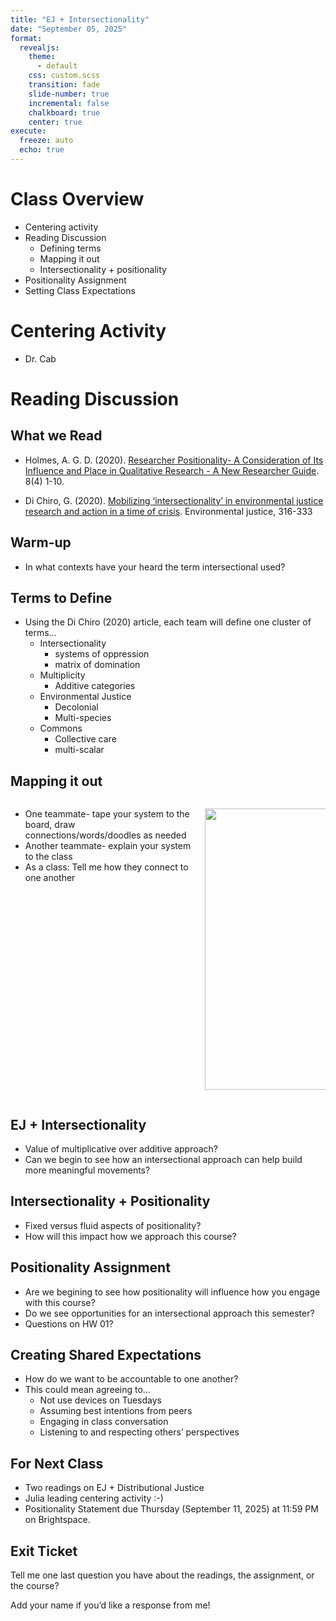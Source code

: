 ```yaml
---
title: "EJ + Intersectionality"
date: "September 05, 2025"
format: 
  revealjs:
    theme:
      - default
    css: custom.scss
    transition: fade
    slide-number: true
    incremental: false 
    chalkboard: true
    center: true
execute:
  freeze: auto
  echo: true
---
```

#  Class Overview 
- Centering activity
- Reading Discussion
  - Defining terms
  - Mapping it out
  - Intersectionality + positionality
- Positionality Assignment
- Setting Class Expectations

# Centering Activity
- Dr. Cab

# Reading Discussion

## What we Read {.smaller}
- Holmes, A. G. D. (2020). [Researcher Positionality- A Consideration of Its Influence and Place in Qualitative Research - A New Researcher Guide](https://www.ulethbridge.ca/sites/default/files/2024/09/holmes_2020.pdf). 8(4) 1-10. 

- Di Chiro, G. (2020). [Mobilizing 'intersectionality' in environmental justice research and action in a time of crisis](https://ebookcentral.proquest.com/lib/well/reader.action?docID=6228917&ppg=463&c=RVBVQg). Environmental justice, 316-333    

## Warm-up
- In what contexts have your heard the term intersectional used?

## Terms to Define {.smaller}
- Using the Di Chiro (2020) article, each team will define one cluster of terms...
  - Intersectionality 
    - systems of oppression
    - matrix of domination
  - Multiplicity
    - Additive categories
  - Environmental Justice
    - Decolonial
    - Multi-species
  - Commons
    - Collective care
    - multi-scalar

## Mapping it out
::: columns
::: {.column width="60%"}
- One teammate- tape your system to the board, draw connections/words/doodles as needed
- Another teammate- explain your system to the class
- As a class: Tell me how they connect to one another
:::
::: {.column width="40%"}
![](./images/connected_meme.png){width="450px"}
:::
:::

## EJ + Intersectionality
- Value of multiplicative over additive approach? 
- Can we begin to see how an intersectional approach can help build more meaningful movements?

## Intersectionality + Positionality
- Fixed versus fluid aspects of positionality? 
- How will this impact how we approach this course? 

## Positionality Assignment
- Are we begining to see how positionality will influence how you engage with this course? 
- Do we see opportunities for an intersectional approach this semester? 
- Questions on HW 01?

## Creating Shared Expectations
- How do we want to be accountable to one another? 
- This could mean agreeing to...
  - Not use devices on Tuesdays 
  - Assuming best intentions from peers
  - Engaging in class conversation
  - Listening to and respecting others' perspectives  

## For Next Class
- Two readings on EJ + Distributional Justice
- Julia leading centering activity :-)
- Positionality Statement due Thursday (September 11, 2025) at 11:59 PM on Brightspace. 

## Exit Ticket
Tell me one last question you have about the readings, the assignment, or the course?

 Add your name if you'd like a response from me!